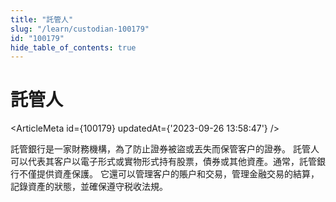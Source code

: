 ```yaml
---
title: "託管人"
slug: "/learn/custodian-100179"
id: "100179"
hide_table_of_contents: true
---
```



# 託管人

<ArticleMeta id={100179} updatedAt={'2023-09-26 13:58:47'} />
<div className='border-solid border-b border-t-0 my-4 border-[var(--ifm-color-gray-300)]' />

託管銀行是一家財務機構，為了防止證券被盜或丟失而保管客户的證券。 託管人可以代表其客户以電子形式或實物形式持有股票，債券或其他資產。通常，託管銀行不僅提供資產保護。 它還可以管理客户的賬户和交易，管理金融交易的結算，記錄資產的狀態，並確保遵守税收法規。
